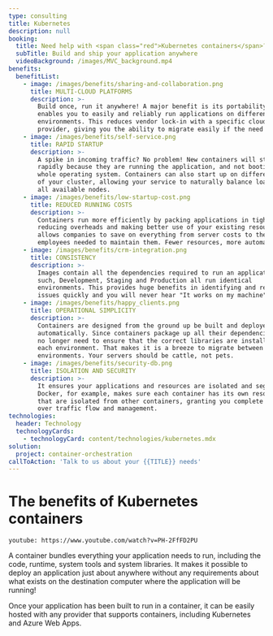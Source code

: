 ```yaml
---
type: consulting
title: Kubernetes
description: null
booking:
  title: Need help with <span class="red">Kubernetes containers</span>?
  subTitle: Build and ship your application anywhere
  videoBackground: /images/MVC_background.mp4
benefits:
  benefitList:
    - image: /images/benefits/sharing-and-collaboration.png
      title: MULTI-CLOUD PLATFORMS
      description: >-
        Build once, run it anywhere! A major benefit is its portability. It
        enables you to easily and reliably run applications on different
        environments. This reduces vendor lock-in with a specific cloud
        provider, giving you the ability to migrate easily if the need arises.
    - image: /images/benefits/self-service.png
      title: RAPID STARTUP
      description: >-
        A spike in incoming traffic? No problem! New containers will start up
        rapidly because they are running the application, and not booting a
        whole operating system. Containers can also start up on different nodes
        of your cluster, allowing your service to naturally balance load across
        all available nodes.
    - image: /images/benefits/low-startup-cost.png
      title: REDUCED RUNNING COSTS
      description: >-
        Containers run more efficiently by packing applications in tighter,
        reducing overheads and making better use of your existing resources. It
        allows companies to save on everything from server costs to the
        employees needed to maintain them. Fewer resources, more automation!
    - image: /images/benefits/crm-integration.png
      title: CONSISTENCY
      description: >-
        Images contain all the dependencies required to run an application. As
        such, Development, Staging and Production all run identical
        environments. This provides huge benefits in identifying and resolving
        issues quickly and you will never hear "It works on my machine" again.
    - image: /images/benefits/happy_clients.png
      title: OPERATIONAL SIMPLICITY
      description: >-
        Containers are designed from the ground up be built and deployed
        automatically. Since containers package up all their dependencies, you
        no longer need to ensure that the correct libraries are installed on
        each environment. That makes it is a breeze to migrate between
        environments. Your servers should be cattle, not pets.
    - image: /images/benefits/security-db.png
      title: ISOLATION AND SECURITY
      description: >-
        It ensures your applications and resources are isolated and segregated.
        Docker, for example, makes sure each container has its own resources
        that are isolated from other containers, granting you complete control
        over traffic flow and management.
technologies:
  header: Technology
  technologyCards:
    - technologyCard: content/technologies/kubernetes.mdx
solution:
  project: container-orchestration
callToAction: 'Talk to us about your {{TITLE}} needs'
---
```


# The benefits of **Kubernetes containers**

`youtube: https://www.youtube.com/watch?v=PH-2FfFD2PU`

A container bundles everything your application needs to run, including the code, runtime, system tools and system libraries. It makes it possible to deploy an application just about anywhere without any requirements about what exists on the destination computer where the application will be running!

Once your application has been built to run in a container, it can be easily hosted with any provider that supports containers, including Kubernetes and Azure Web Apps.
